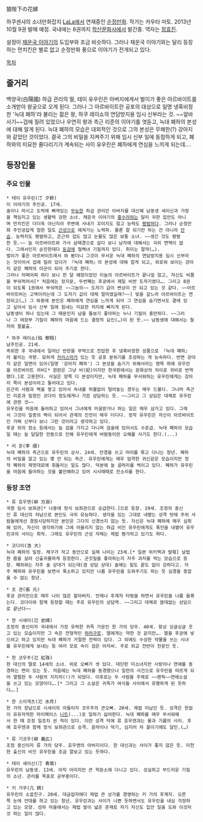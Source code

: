 狼陛下の花嫁


하쿠센샤의 소녀만화잡지 [[LaLa]]에서 연재중인 [[순정만화]]. 작가는 카우타 마토.
2013년 10월 9권 발매 예정. 국내에는 8권까지 [[학산문화사]]에서 발간중. 역자는 [[정효진]].

설정이 [[채운국 이야기]]의 도입부와 조금 비슷하다. 그러나 채운국 이야기와는 달리 등장하는 먼치킨은 별로 없고 순정만화 풍으로 이야기가 전개되고 있다.

[[목차]]


== 줄거리 ==
백양국(白陽國) 하급 관리의 딸, 테이 유우린은 아버지에게서 벌이가 좋은 아르바이트를 소개받아 왕궁으로 오게 된다. 그러나 그 아르바이트란 공포의 대상으로 일명 냉혹비정한 '늑대 폐하'라 불리는 젊은 왕, 하쿠 레이쇼의 연담방지용 임시 신부라는 것. ~~알바사기~~겁에 질려 있었으나 우연히 왕과 측근 리준의 이야기를 엿듣고, 늑대 폐하의 본성에 대해 알게 된다. 늑대 폐하의 모습은 대외적인 것으로 그의 본성은 무해한(?) 강아지와 같았던 것이었다. 결국 그의 비밀을 지켜주기 위해 임시 신부 일에 동참하게 되고, 폐하와의 미묘한 줄다리기가 계속되는 사이 유우린은 폐하에게 연심을 느끼게 되는데….


== 등장인물 ==
=== 주요 인물 ===
 * 테이 유우린(汀 夕鈴)
 이 이야기의 주인공. 17세.
 술이나 마시고 도박에 빠져있는 [[무능]]한 하급 관리인 아버지를 대신해 남동생 세이신과 가정을 책임지고 있는 생활력 강한 소녀. 채운국 이야기의 [[홍수려]]와는 달리 귀한 집안도 아니며 먼치킨은 더더욱 아닌지라 주변에 사내가 꼬이지도 않고 능력도 [[평범]]하다. 그러나 순정만화 주인공답게 험한 일도 [[근성]]으로 헤쳐가는 노력파. 물론 잘 되기만 하는 건 아니라 [[안습]]. 능력치도 평범하고, 은근히 겁도 많고 눈물도 많은 보통 소녀. ~~생긴 것도 평범한 듯.~~ 늘 아르바이트와 가사 삼매경으로 살다 보니 남자에 대해서는 극히 면역이 없다. 그래서인지 순진한데다 [[둔감]]에 철벽녀 기질까지 있다. 취미는 절약(…).
 벌이가 좋은 아르바이트래서 와 봤더니 그것이 무서운 늑대 폐하의 연담방지용 임시 신부라는 것이어서 겁에 질려 있다가 『늑대 폐하』의 본성에 대해 알게 되고, 외로워 보이는 강아지 같은 폐하의 아군이 되어 주기로 한다. 
 그러나 어찌어찌 하다 보니 한 달 예정이었던 이놈의 아르바이트가 끝나질 않고, 자신도 비품을 부숴먹어서[* 처음에는 장지문, 두번째는 후궁에서 제일 비싼 도자기였다…. 그리고 8권이 되도록 1권에서 부숴먹은 ~~그놈의~~ 도자기 값이 변상이 안 되고 있는 것 같다. ~~아르바이트비는 고액이라는데 그 도자기 값이 대체 얼마였길래?~~] 빚을 갚느라 아르바이트는 연장되고(…) 그 와중에 본인은 폐하에게 연심을 느끼게 되어 그 연심을 숨기면서도 곁에 있고 싶어서 임시 신부 일에 힘내는 미묘한 처지에 빠지게 된다. 
 남동생이 하나 있는데 그 때문인지 남을 돌보기 좋아하는 누나 기질이 충만하다. ~~그러나 그 여장부 기질이 폐하의 마음에 드는 결정적 요인(…)이 된 듯.~~ 남동생에 대해서는 철저히 팔불출. 

 * 하쿠 레이쇼(珀 黎翔)
 남주인공. 21세. 
 즉위한 후 국내에서 일어난 반란을 무력으로 진압한 후 냉혹비정한 성품으로 『늑대 폐하』라 불리는 국왕. 묘하게 [[카리스마]]가 있는 듯 공포 분위기를 조성하는 게 능숙하다. 반면 강아지 같은 일면이 있어(일명 '강아지 폐하') 그 본성을 숨기기 위해서라는 명목 하에 유우린을 아르바이트 귀비[* 원판은 그냥 비(妃)이지만 한국판에서는 문화상의 차이로 귀비로 번역했다.]로 고용한다. 사실은 양쪽 다 본성이지만, 늑대 폐하를 무서워하는 유우린에게는 강아지 쪽이 본성이라고 둘러대고 있다. 
 은근히 사람과 벽을 쌓고 있어서 속내를 허물없이 털어놓는 경우는 매우 드물다. 그나마 측근인 리준과 밀정인 코다이 정도에게나 가끔 상담하는 듯. ~~그리고 그 상담은 대체로 유우린에 관한 것~~ 
 유우린을 마음에 들어하고 있어서 그녀에게 미움받거나 하는 일은 매우 삼가고 있다. 그래서 그것이 일종의 벽이 되어서 관계의 진전이 매우 더디다. 정작 유우린은 자신이 아르바이트인 가짜 신부다 보니 그런 것이라고 생각하고 있다. 
 후궁 외의 장소 등에서는 늘 검을 가지고 다니며 검술에 있어서도 수준급. 늑대 폐하의 모습일 때는 늘 달달한 언동으로 인해 유우린에게 바람둥이란 오해를 사기도 한다.(...)

 * 리 준(李 順)
 늑대 폐하의 측근으로 유우린의 상사. 24세. 안경을 쓰고 머리를 묶고 다니는 청년. 폐하의 비밀을 알고 있는 몇 안 되는 측근. 유우린에게는 매우 엄격한 귀신같은 모습이지만 정작 폐하의 제멋대로에 휘둘리는 일도 많다. 덕분에 늘 골머리를 썩이고 있다. 폐하가 유우린을 마음에 들어하는 것을 불안해하고 있어 시시때때로 잔소리를 한다.

 
=== 등장 조연 ===
 * 류 호우엔(柳 方淵)
 국왕 임시 보좌관[* 나중에 정식 보좌관으로 승급한다.]으로 등장. 19세. 조정의 중신인 류 대신의 차남으로 본인도 극히 유능하다. 생각을 있는 그대로 내뱉는 성격 탓에 주위 사람들에게선 경원시당하지만 본인은 그다지 신경쓰지 않는 듯. 자신은 늑대 폐하에 매우 심취해 있어, 자신이 생각하기에 그에 어울리지 않는 하급 비인 유우린에게도 폭언을 내뱉어 유우린과의 사이는 최악. 그래도 유우린의 근성 자체는 제법 평가하고 있기도 하다. 

 * 코다이(浩 大)
 늑대 폐하의 밀정. 체구가 작고 동안으로 실제 나이는 23세.[* 일본 위키백과 발췌] 날렵한 몸을 살려 신출귀몰하게 등장한다. 군것질을 좋아하는지 자주 과자를 먹는 모습으로 등장. 폐하와는 자주 술 상대가 되는데(겸 상담 상대) 술에는 밑도 끝도 없이 강하다고. 자주 폐하와 유우린을 보면서 폭소하고 있지만 나름 유우린을 도와주기도 하는 듯 심경을 종잡을 수 없는 청년. 

 * 초 겐(張 元)
 후궁 관리인으로 매우 나이 많은 할아버지. 언제나 후계자 타령을 하면서 유우린을 나름 들볶는다. 코다이와 함께 등장할 때는 주로 유우린의 상담역. ~~그리고 대체로 쓸데없는 상담으로 끝난다~~

 * 한 시세이(氾 史晴)
 조정의 중신이자 국내에서 가장 유력한 귀족 가문인 한 가의 당주. 40세. 항상 싱글싱글 웃고 있는 모습이지만 그 속은 전형적인 [[하라구로]]. 딸에게는 약한 것 같지만…. 딸을 후궁에 넣으려고 하고 있지만 늑대 폐하가 거절한 전력이 있다. 그 외에도 수상한 약물을 쓰는 시녀를 유우린에게 보내는 등 여러 모로 속이 검은 아저씨. 주로 외교 전반이 전문인 듯.

 * 한 코우주(氾 紅珠)
 한 대신의 딸로 14세의 소녀. 위로 오빠가 셋 있다. 대단한 미소녀지만 사랑이나 연애를 동경하는 면이 있는 듯. 처음에는 늑대 폐하를 동경했으나 일련의 사건으로 유우린을 따르게 되어 열렬한 두 사람의 지지자(!)가 되었다. 이후로는 두 사람을 주제로 ~~팬픽~~연애소설을 쓰고 있는 모양이다….[* 그리고 그 소설은 귀족가 여식들 사이에서 유행하게 된 듯하다….]

 * 한 스이게츠(氾 水月)
 한 가의 장남으로 시세이의 아들이자 코우주의 큰오빠. 20세. 제법 미남인 듯. 성격은 한없이 유유자적한 마이페이스 [[니트]](...)로 일하기 싫어한다. 늑대 폐하를 매우 무서워해서 한 때 조정 일조차 쉰 적이 있다. 이런 성격 덕에 류 호우엔과는 물과 기름의 사이. 후에 호우엔과 함께 정식 보좌관으로 승격. 음악이나 악기, 심지어 차 끓이기에도 달인.(…)

 * 류 기코우(柳 義広)
 조정 중신이자 류 가의 당주. 호우엔의 아버지이다. 한 대신과는 사이가 좋지 않은 듯. 미천한 출신의 비인 유우린을 조금 깔보고 있는 듯하다.

 * 테이 세이신(汀 青慎)
 유우린의 남동생. 13세. 아직 어리지만 큰 학문소에 다니고 있다. 성실하고 부드러운 기질의 소년. 관리를 목표로 공부중이다.

 * 키 가쿠(几 鍔)
 유우린의 소꿉친구. 20세. 대금업자에다 제법 큰 상가를 경영하는 키 가의 후계자. 오른쪽 눈에 안대를 하고 있는 청년. 유우린과는 사이가 나쁜 듯하면서도 유우린을 내심 걱정하고 있는 모양. 성하 마을에서는 제법 발이 넓은 존재로 자기 자신도 집안 일을 도와 이것저것 하는 일이 많다. 
